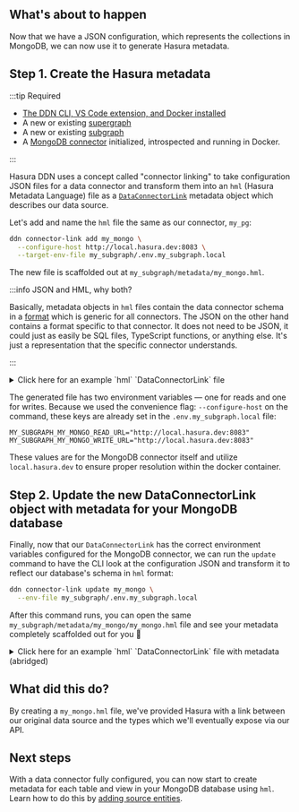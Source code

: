 
## What's about to happen

Now that we have a JSON configuration, which represents the collections in MongoDB, we can now use it to generate Hasura
metadata.

<Thumbnail src="/img/get-started/ERD/create-metadata.png" alt="Create source metadata" width="1000px" />

## Step 1. Create the Hasura metadata

:::tip Required

- [The DDN CLI, VS Code extension, and Docker installed](/getting-started/build/00-prerequisites.mdx)
- A new or existing [supergraph](/getting-started/build/01-init-supergraph.mdx)
- A new or existing [subgraph](/getting-started/build/02-init-subgraph.mdx)
- A [MongoDB connector](/getting-started/build/03-connect-to-data/01-connect-a-source.mdx) initialized, introspected and
  running in Docker.

:::

Hasura DDN uses a concept called "connector linking" to take configuration JSON files for a data connector and transform
them into an `hml` (Hasura Metadata Language) file as a
[`DataConnectorLink`](/supergraph-modeling/data-connector-links/) metadata object which describes our data source.

Let's add and name the `hml` file the same as our connector, `my_pg`:

```bash title="Run the following from the root of your project:"
ddn connector-link add my_mongo \
  --configure-host http://local.hasura.dev:8083 \
  --target-env-file my_subgraph/.env.my_subgraph.local
```

The new file is scaffolded out at `my_subgraph/metadata/my_mongo.hml`.

:::info JSON and HML, why both?

Basically, metadata objects in `hml` files contain the data connector schema in a
[format](https://github.com/hasura/ndc-spec) which is generic for all connectors. The JSON on the other hand contains a
format specific to that connector. It does not need to be JSON, it could just as easily be SQL files, TypeScript
functions, or anything else. It's just a representation that the specific connector understands.

:::

<details>
  <summary>Click here for an example `hml` `DataConnectorLink` file</summary>

```yaml
kind: DataConnectorLink
version: v1
definition:
name: my_mongo
url:
  readWriteUrls:
    read:
      valueFromEnv: MY_SUBGRAPH_MY_MONGO_READ_URL
    write:
      valueFromEnv: MY_SUBGRAPH_MY_MONGO_WRITE_URL
schema:
  version: v0.1
  schema:
    scalar_types: {}
    object_types: {}
    collections: []
    functions: []
    procedures: []
  capabilities:
    version: ""
    capabilities:
      query: {}
      mutation: {}
```

</details>

The generated file has two environment variables — one for reads and one for writes. Because we used the convenience
flag: `--configure-host` on the command, these keys are already set in the `.env.my_subgraph.local` file:

```env
MY_SUBGRAPH_MY_MONGO_READ_URL="http://local.hasura.dev:8083"
MY_SUBGRAPH_MY_MONGO_WRITE_URL="http://local.hasura.dev:8083"
```

These values are for the MongoDB connector itself and utilize `local.hasura.dev` to ensure proper resolution within the
docker container.

## Step 2. Update the new DataConnectorLink object with metadata for your MongoDB database

Finally, now that our `DataConnectorLink` has the correct environment variables configured for the MongoDB connector, we
can run the `update` command to have the CLI look at the configuration JSON and transform it to reflect our database's
schema in `hml` format:

```bash
ddn connector-link update my_mongo \
  --env-file my_subgraph/.env.my_subgraph.local
```

After this command runs, you can open the same `my_subgraph/metadata/my_mongo/my_mongo.hml` file and see your metadata
completely scaffolded out for you 🎉

<details>
  <summary>Click here for an example `hml` `DataConnectorLink` file with metadata (abridged)</summary>

```yaml
kind: DataConnectorLink
version: v1
definition:
name: my_mongo
url:
  readWriteUrls:
    read:
      valueFromEnv: MY_SUBGRAPH_MY_MONGO_READ_URL
    write:
      valueFromEnv: MY_SUBGRAPH_MY_MONGO_WRITE_URL
schema:
  version: v0.1
  schema:
    scalar_types:
      BinData:
        aggregate_functions:
          count:
            result_type:
              type: named
              name: Int
        comparison_operators:
          _eq:
            type: equal
          _neq:
            type: custom
            argument_type:
              type: named
              name: BinData
      Bool:
        representation:
          type: boolean
        aggregate_functions:
          count:
            result_type:
              type: named
              name: Int
        comparison_operators:
          _eq:
            type: equal
          _neq:
            type: custom
            argument_type:
              type: named
              name: Bool
      Date:
        representation:
          type: timestamp
        aggregate_functions:
          count:
            result_type:
              type: named
              name: Int
          max:
            result_type:
              type: named
              name: Date
          min:
            result_type:
              type: named
              name: Date
        comparison_operators:
          _eq:
            type: equal
          _gt:
            type: custom
            argument_type:
              type: named
              name: Date
          _gte:
            type: custom
            argument_type:
              type: named
              name: Date
          _lt:
            type: custom
            argument_type:
              type: named
              name: Date
          _lte:
            type: custom
            argument_type:
              type: named
              name: Date
          _neq:
            type: custom
            argument_type:
              type: named
              name: Date
      DbPointer:
        aggregate_functions:
          count:
            result_type:
              type: named
              name: Int
        comparison_operators:
          _eq:
            type: equal
          _neq:
            type: custom
            argument_type:
              type: named
              name: DbPointer
      Decimal:
        representation:
          type: bigdecimal
        aggregate_functions:
          avg:
            result_type:
              type: named
              name: Decimal
          count:
            result_type:
              type: named
              name: Int
          max:
            result_type:
              type: named
              name: Decimal
          min:
            result_type:
              type: named
              name: Decimal
          sum:
            result_type:
              type: named
              name: Decimal
        comparison_operators:
          _eq:
            type: equal
          _gt:
            type: custom
            argument_type:
              type: named
              name: Decimal
          _gte:
            type: custom
            argument_type:
              type: named
              name: Decimal
          _lt:
            type: custom
            argument_type:
              type: named
              name: Decimal
          _lte:
            type: custom
            argument_type:
              type: named
              name: Decimal
          _neq:
            type: custom
            argument_type:
              type: named
              name: Decimal
      Double:
        representation:
          type: float64
        aggregate_functions:
          avg:
            result_type:
              type: named
              name: Double
          count:
            result_type:
              type: named
              name: Int
          max:
            result_type:
              type: named
              name: Double
          min:
            result_type:
              type: named
              name: Double
          sum:
            result_type:
              type: named
              name: Double
        comparison_operators:
          _eq:
            type: equal
          _gt:
            type: custom
            argument_type:
              type: named
              name: Double
          _gte:
            type: custom
            argument_type:
              type: named
              name: Double
          _lt:
            type: custom
            argument_type:
              type: named
              name: Double
          _lte:
            type: custom
            argument_type:
              type: named
              name: Double
          _neq:
            type: custom
            argument_type:
              type: named
              name: Double
      ExtendedJSON:
        representation:
          type: json
        aggregate_functions: {}
        comparison_operators: {}
      Int:
        representation:
          type: int32
        aggregate_functions:
          avg:
            result_type:
              type: named
              name: Int
          count:
            result_type:
              type: named
              name: Int
          max:
            result_type:
              type: named
              name: Int
          min:
            result_type:
              type: named
              name: Int
          sum:
            result_type:
              type: named
              name: Int
        comparison_operators:
          _eq:
            type: equal
          _gt:
            type: custom
            argument_type:
              type: named
              name: Int
          _gte:
            type: custom
            argument_type:
              type: named
              name: Int
          _lt:
            type: custom
            argument_type:
              type: named
              name: Int
          _lte:
            type: custom
            argument_type:
              type: named
              name: Int
          _neq:
            type: custom
            argument_type:
              type: named
              name: Int
      Javascript:
        aggregate_functions:
          count:
            result_type:
              type: named
              name: Int
        comparison_operators: {}
      JavascriptWithScope:
        aggregate_functions:
          count:
            result_type:
              type: named
              name: Int
        comparison_operators: {}
      Long:
        representation:
          type: int64
        aggregate_functions:
          avg:
            result_type:
              type: named
              name: Long
          count:
            result_type:
              type: named
              name: Int
          max:
            result_type:
              type: named
              name: Long
          min:
            result_type:
              type: named
              name: Long
          sum:
            result_type:
              type: named
              name: Long
        comparison_operators:
          _eq:
            type: equal
          _gt:
            type: custom
            argument_type:
              type: named
              name: Long
          _gte:
            type: custom
            argument_type:
              type: named
              name: Long
          _lt:
            type: custom
            argument_type:
              type: named
              name: Long
          _lte:
            type: custom
            argument_type:
              type: named
              name: Long
          _neq:
            type: custom
            argument_type:
              type: named
              name: Long
      MaxKey:
        aggregate_functions:
          count:
            result_type:
              type: named
              name: Int
        comparison_operators:
          _eq:
            type: equal
          _neq:
            type: custom
            argument_type:
              type: named
              name: MaxKey
      MinKey:
        aggregate_functions:
          count:
            result_type:
              type: named
              name: Int
        comparison_operators:
          _eq:
            type: equal
          _neq:
            type: custom
            argument_type:
              type: named
              name: MinKey
      "Null":
        aggregate_functions:
          count:
            result_type:
              type: named
              name: Int
        comparison_operators:
          _eq:
            type: equal
          _neq:
            type: custom
            argument_type:
              type: named
              name: "Null"
      ObjectId:
        representation:
          type: string
        aggregate_functions:
          count:
            result_type:
              type: named
              name: Int
        comparison_operators:
          _eq:
            type: equal
          _neq:
            type: custom
            argument_type:
              type: named
              name: ObjectId
      Regex:
        aggregate_functions:
          count:
            result_type:
              type: named
              name: Int
        comparison_operators: {}
      String:
        representation:
          type: string
        aggregate_functions:
          count:
            result_type:
              type: named
              name: Int
          max:
            result_type:
              type: named
              name: String
          min:
            result_type:
              type: named
              name: String
        comparison_operators:
          _eq:
            type: equal
          _gt:
            type: custom
            argument_type:
              type: named
              name: String
          _gte:
            type: custom
            argument_type:
              type: named
              name: String
          _iregex:
            type: custom
            argument_type:
              type: named
              name: String
          _lt:
            type: custom
            argument_type:
              type: named
              name: String
          _lte:
            type: custom
            argument_type:
              type: named
              name: String
          _neq:
            type: custom
            argument_type:
              type: named
              name: String
          _regex:
            type: custom
            argument_type:
              type: named
              name: String
      Symbol:
        aggregate_functions:
          count:
            result_type:
              type: named
              name: Int
        comparison_operators:
          _eq:
            type: equal
          _neq:
            type: custom
            argument_type:
              type: named
              name: Symbol
      Timestamp:
        aggregate_functions:
          count:
            result_type:
              type: named
              name: Int
          max:
            result_type:
              type: named
              name: Timestamp
          min:
            result_type:
              type: named
              name: Timestamp
        comparison_operators:
          _eq:
            type: equal
          _gt:
            type: custom
            argument_type:
              type: named
              name: Timestamp
          _gte:
            type: custom
            argument_type:
              type: named
              name: Timestamp
          _lt:
            type: custom
            argument_type:
              type: named
              name: Timestamp
          _lte:
            type: custom
            argument_type:
              type: named
              name: Timestamp
          _neq:
            type: custom
            argument_type:
              type: named
              name: Timestamp
      Undefined:
        aggregate_functions:
          count:
            result_type:
              type: named
              name: Int
        comparison_operators:
          _eq:
            type: equal
          _neq:
            type: custom
            argument_type:
              type: named
              name: Undefined
    object_types:
      movies:
        fields:
          _id:
            type:
              type: nullable
              underlying_type:
                type: named
                name: ObjectId
          awards:
            type:
              type: nullable
              underlying_type:
                type: named
                name: movies_awards
          cast:
            type:
              type: nullable
              underlying_type:
                type: array
                element_type:
                  type: named
                  name: String
          countries:
            type:
              type: nullable
              underlying_type:
                type: array
                element_type:
                  type: named
                  name: String
          directors:
            type:
              type: nullable
              underlying_type:
                type: array
                element_type:
                  type: named
                  name: String
          fullplot:
            type:
              type: nullable
              underlying_type:
                type: named
                name: String
          genres:
            type:
              type: nullable
              underlying_type:
                type: array
                element_type:
                  type: named
                  name: String
          imdb:
            type:
              type: nullable
              underlying_type:
                type: named
                name: movies_imdb
          languages:
            type:
              type: nullable
              underlying_type:
                type: array
                element_type:
                  type: named
                  name: String
          lastupdated:
            type:
              type: nullable
              underlying_type:
                type: named
                name: String
          metacritic:
            type:
              type: nullable
              underlying_type:
                type: named
                name: Int
          num_mflix_comments:
            type:
              type: nullable
              underlying_type:
                type: named
                name: Int
          plot:
            type:
              type: nullable
              underlying_type:
                type: named
                name: String
          poster:
            type:
              type: nullable
              underlying_type:
                type: named
                name: String
          rated:
            type:
              type: nullable
              underlying_type:
                type: named
                name: String
          released:
            type:
              type: nullable
              underlying_type:
                type: named
                name: Date
          runtime:
            type:
              type: nullable
              underlying_type:
                type: named
                name: Int
          title:
            type:
              type: nullable
              underlying_type:
                type: named
                name: String
          tomatoes:
            type:
              type: nullable
              underlying_type:
                type: named
                name: movies_tomatoes
          type:
            type:
              type: nullable
              underlying_type:
                type: named
                name: String
          writers:
            type:
              type: nullable
              underlying_type:
                type: array
                element_type:
                  type: named
                  name: String
          year:
            type:
              type: nullable
              underlying_type:
                type: named
                name: ExtendedJSON
    collections:
      - name: movies
        arguments: {}
        type: movies
        uniqueness_constraints: {}
        foreign_keys: {}
    functions: []
    procedures: []
  capabilities:
    version: 0.1.2
    capabilities:
      query:
        aggregates: {}
        variables: {}
        explain: {}
      mutation: {}
      relationships: {}
```

</details>

## What did this do?

By creating a `my_mongo.hml` file, we've provided Hasura with a link between our original data source and the types
which we'll eventually expose via our API.

## Next steps

With a data connector fully configured, you can now start to create metadata for each table and view in your MongoDB
database using `hml`. Learn how to do this by
[adding source entities](/getting-started/build/03-connect-to-data/03-add-source-entities.mdx).
